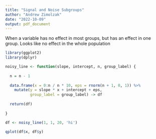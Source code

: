 ```yaml
---
title: "Signal and Noise Subgroups"
author: "Andrew Zimolzak"
date: "2022-10-09"
output: pdf_document
---
```


When a variable has no effect in most groups, but has an effect in one group.
Looks like no effect in the whole population

```r
library(ggplot2)
library(dplyr)
```

```r
noisy_line <- function(slope, intercept, n, group_label) {
  
  n = n - 1
  
  data.frame(x = 0:n / n * 10, eps = rnorm(n + 1, 0, 1)) %>%
    mutate(y = slope * x + intercept + eps,
           group_label = group_label) -> df
  
  return(df)
  
}
```

```r
df <- noisy_line(1, 1, 20, 'hi')

qplot(df$x, df$y)

```

